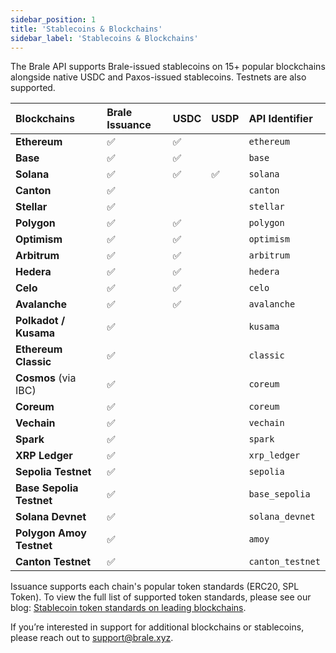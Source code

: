 ```yaml
---
sidebar_position: 1
title: 'Stablecoins & Blockchains'
sidebar_label: 'Stablecoins & Blockchains'
---
```


<p class="intro-subheading">
  The Brale API supports Brale-issued stablecoins on 15+ popular blockchains alongside native USDC
  and Paxos-issued stablecoins. Testnets are also supported.
</p>

| Blockchains              | Brale Issuance | USDC | USDP | API Identifier   |
| :----------------------- | :------------- | :--- | :--- | :--------------- |
| **Ethereum**             | ✅             | ✅   |      | `ethereum`       |
| **Base**                 | ✅             | ✅   |      | `base`           |
| **Solana**               | ✅             | ✅   | ✅   | `solana`         |
| **Canton**               | ✅             |      |      | `canton`         |
| **Stellar**              | ✅             |      |      | `stellar`        |
| **Polygon**              | ✅             | ✅   |      | `polygon`        |
| **Optimism**             | ✅             | ✅   |      | `optimism`       |
| **Arbitrum**             | ✅             | ✅   |      | `arbitrum`       |
| **Hedera**               | ✅             | ✅   |      | `hedera`         |
| **Celo**                 | ✅             | ✅   |      | `celo`           |
| **Avalanche**            | ✅             | ✅   |      | `avalanche`      |
| **Polkadot / Kusama**    | ✅             |      |      | `kusama`         |
| **Ethereum Classic**     | ✅             |      |      | `classic`        |
| **Cosmos** (via IBC)     | ✅             |      |      | `coreum`         |
| **Coreum**               | ✅             |      |      | `coreum`         |
| **Vechain**              | ✅             |      |      | `vechain`        |
| **Spark**                | ✅             |      |      | `spark`          |
| **XRP Ledger**           | ✅             |      |      | `xrp_ledger`     |
| **Sepolia Testnet**      | ✅             |      |      | `sepolia`        |
| **Base Sepolia Testnet** | ✅             |      |      | `base_sepolia`   |
| **Solana Devnet**        | ✅             |      |      | `solana_devnet`  |
| **Polygon Amoy Testnet** | ✅             |      |      | `amoy`           |
| **Canton Testnet**       | ✅             |      |      | `canton_testnet` |

Issuance supports each chain's popular token standards (ERC20, SPL Token). To view the full list of supported token standards, please see our blog: [Stablecoin token standards on leading blockchains](https://brale.xyz/blog/stablecoin-token-standards-on-leading-blockchains).

If you’re interested in support for additional blockchains or stablecoins, please reach out to support@brale.xyz.
